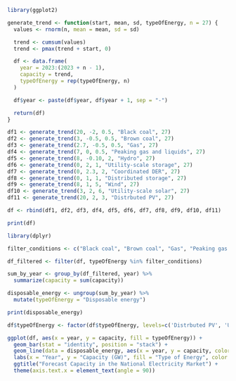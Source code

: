 ```r
library(ggplot2)

generate_trend <- function(start, mean, sd, typeOfEnergy, n = 27) {
  values <- rnorm(n, mean = mean, sd = sd)

  trend <- cumsum(values)
  trend <- pmax(trend + start, 0)

  df <- data.frame(
    year = 2023:(2023 + n - 1),
    capacity = trend,
    typeOfEnergy = rep(typeOfEnergy, n)
  )

  df$year <- paste(df$year, df$year + 1, sep = "-")

  return(df)
}

df1 <- generate_trend(20, -2, 0.5, "Black coal", 27)
df2 <- generate_trend(3, -0.5, 0.5, "Brown coal", 27)
df3 <- generate_trend(2.7, -0.5, 0.5, "Gas", 27)
df4 <- generate_trend(7, 0, 0.5, "Peaking gas and liquids", 27)
df5 <- generate_trend(8, -0.10, 2, "Hydro", 27)
df6 <- generate_trend(0, 2, 1, "Utility-scale storage", 27)
df7 <- generate_trend(0, 2.3, 2, "Coordinated DER", 27)
df8 <- generate_trend(0, 1, 1, "Distributed storage", 27)
df9 <- generate_trend(8, 1, 5, "Wind", 27)
df10 <- generate_trend(3, 2, 6, "Utility-scale solar", 27)
df11 <- generate_trend(20, 2, 3, "Distrbuted PV", 27)

df <- rbind(df1, df2, df3, df4, df5, df6, df7, df8, df9, df10, df11)

print(df)

library(dplyr)

filter_conditions <- c("Black coal", "Brown coal", "Gas", "Peaking gas and liquids", "Hydro", "Utility-scale storage", "Coordinated DER")

df_filtered <- filter(df, typeOfEnergy %in% filter_conditions)

sum_by_year <- group_by(df_filtered, year) %>%
  summarize(capacity = sum(capacity))

disposable_energy <- ungroup(sum_by_year) %>%
  mutate(typeOfEnergy = "Disposable energy")

print(disposable_energy)

df$typeOfEnergy <- factor(df$typeOfEnergy, levels=c('Distrbuted PV', 'Utility-scale solar', 'Wind', 'Distributed storage', 'Coordinated DER', 'Utility-scale storage', 'Hydro', 'Peaking', 'Gas gas and liquids', 'Brown coal', 'Black coal'))

ggplot(df, aes(x = year, y = capacity, fill = typeOfEnergy)) +
  geom_bar(stat = "identity", position = "stack") +
  geom_line(data = disposable_energy, aes(x = year, y = capacity, color = typeOfEnergy, group = 1), linewidth = 1, color = "black", linetype = "dashed") +
  labs(x = "Year", y = "Capacity (GW)", fill = "Type of Energy", color = "Type of Energy") +
  ggtitle("Forecast Capacity in the National Electricity Market") +
  theme(axis.text.x = element_text(angle = 90))
```

